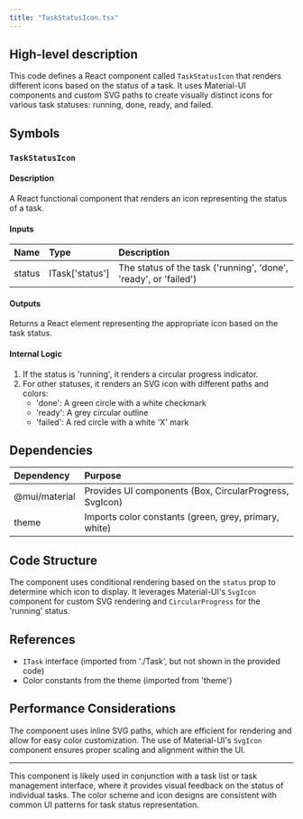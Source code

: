 ```yaml
---
title: "TaskStatusIcon.tsx"
---
```


## High-level description
This code defines a React component called `TaskStatusIcon` that renders different icons based on the status of a task. It uses Material-UI components and custom SVG paths to create visually distinct icons for various task statuses: running, done, ready, and failed.

## Symbols

### `TaskStatusIcon`
#### Description
A React functional component that renders an icon representing the status of a task.

#### Inputs
| Name | Type | Description |
|:-----|:-----|:------------|
| status | ITask['status'] | The status of the task ('running', 'done', 'ready', or 'failed') |

#### Outputs
Returns a React element representing the appropriate icon based on the task status.

#### Internal Logic
1. If the status is 'running', it renders a circular progress indicator.
2. For other statuses, it renders an SVG icon with different paths and colors:
   - 'done': A green circle with a white checkmark
   - 'ready': A grey circular outline
   - 'failed': A red circle with a white 'X' mark

## Dependencies
| Dependency | Purpose |
|:-----------|:--------|
| @mui/material | Provides UI components (Box, CircularProgress, SvgIcon) |
| theme | Imports color constants (green, grey, primary, white) |

## Code Structure
The component uses conditional rendering based on the `status` prop to determine which icon to display. It leverages Material-UI's `SvgIcon` component for custom SVG rendering and `CircularProgress` for the 'running' status.

## References
- `ITask` interface (imported from './Task', but not shown in the provided code)
- Color constants from the theme (imported from 'theme')

## Performance Considerations
The component uses inline SVG paths, which are efficient for rendering and allow for easy color customization. The use of Material-UI's `SvgIcon` component ensures proper scaling and alignment within the UI.

---

This component is likely used in conjunction with a task list or task management interface, where it provides visual feedback on the status of individual tasks. The color scheme and icon designs are consistent with common UI patterns for task status representation.